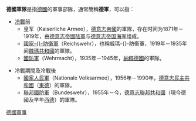 {{noteTA
|G1=Military
|1=zh-cn:国家防卫军; zh-sg:国家防卫军; zh-hk:國家防衛軍; zh-mo:國家防衛軍; zh-tw:威瑪防衛軍;
|2=zh-cn:魏玛; zh-sg:魏瑪; zh-hk:魏瑪; zh-mo:魏瑪; zh-tw:威瑪;
|3=zh-cn:德国国防军; zh-sg:德国国防军; zh-hk:德國國防軍; zh-mo:德國國防軍; zh-tw:德意志國防軍;
}}
'''德國軍隊'''是指[[德國|德國]]的軍事部隊，通常簡稱'''德軍'''，可以指：
*[[冷戰|冷戰]]前
** 皇军（Kaiserliche Armee），[[德意志帝國|德意志帝國]]的軍隊，存在时间为1871年－1919年，由[[德意志帝國陆軍|德意志帝國陆軍]]与[[德意志帝国海军|德意志帝国海军]]组成。
** [[威瑪防衛軍|國家-{}-防衛軍]]（Reichswehr），也稱威瑪-{}-防衛軍，1919年－1935年间[[魏瑪共和國|魏瑪共和國]]的軍隊。
** [[德意志國防軍|國防軍]]（Wehrmacht），1935年－1945年，[[納粹德國|納粹德國]]的軍隊。

*冷戰期間及冷戰後
** [[國家人民軍_(東德)|國家人民軍]]（Nationale Volksarmee），1956年－1990年，[[德意志民主共和國|德意志民主共和國]]（[[東德|東德]]）的軍隊。
** [[德國聯邦國防軍|聯邦國防軍]]（Bundeswehr），1955年－今，[[德意志聯邦共和國|德意志聯邦共和國]]（現今德國及早年[[西德|西德]]）的軍隊。

{{消歧义|cat=四字消歧义}}
[[Category:德國軍事|]]